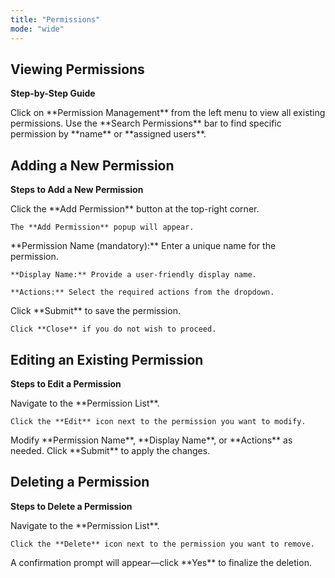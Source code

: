 ```yaml
---
title: "Permissions"
mode: "wide"
---
```


## **Viewing Permissions**

**Step-by-Step Guide**

<Steps>
  <Step title="Navigate to the Permission List Page">
    Click on **Permission Management** from the left menu to view all existing permissions.
  </Step>
  <Step title="Search for a Permission">
    Use the **Search Permissions** bar to find specific permission by **name** or **assigned users**.
  </Step>
</Steps>

## **Adding a New Permission**

**Steps to Add a New Permission**

<Steps>
  <Step title="Open the Add Permission Popup">
    Click the **Add Permission** button at the top-right corner.

    The **Add Permission** popup will appear.
  </Step>
  <Step title="Enter the Permission Details">
    **Permission Name (mandatory):** Enter a unique name for the permission.

    **Display Name:** Provide a user-friendly display name.

    **Actions:** Select the required actions from the dropdown.
  </Step>
  <Step title="Submit the New Permission">
    Click **Submit** to save the permission.

    Click **Close** if you do not wish to proceed.
  </Step>
</Steps>

## Editing an Existing Permission

**Steps to Edit a Permission**

<Steps>
  <Step title="Locate the Permission to Edit">
    Navigate to the **Permission List**.

    Click the **Edit** icon next to the permission you want to modify.
  </Step>
  <Step title="Update Permission Details">
    Modify **Permission Name**, **Display Name**, or **Actions** as needed.
  </Step>
  <Step title="Save Changes">
    Click **Submit** to apply the changes.
  </Step>
</Steps>

## Deleting a Permission

**Steps to Delete a Permission**

<Steps>
  <Step title="Locate the Permission to Delete">
    Navigate to the **Permission List**.

    Click the **Delete** icon next to the permission you want to remove.
  </Step>
  <Step title="Confirm Deletion">
    A confirmation prompt will appear—click **Yes** to finalize the deletion.
  </Step>
</Steps>